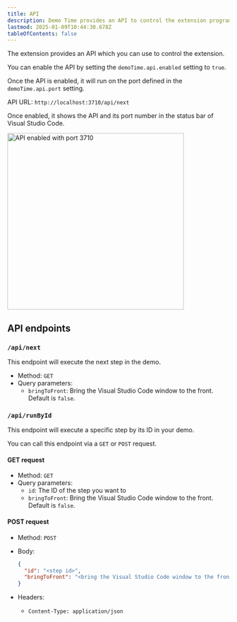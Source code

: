 ```yaml
---
title: API
description: Demo Time provides an API to control the extension programmatically.
lastmod: 2025-01-09T10:44:30.678Z
tableOfContents: false
---
```



The extension provides an API which you can use to control the extension. 

You can enable the API by setting the `demoTime.api.enabled` setting to `true`. 

Once the API is enabled, it will run on the port defined in the `demoTime.api.port` setting.

API URL: `http://localhost:3710/api/next`

Once enabled, it shows the API and its port number in the status bar of Visual Studio Code.

<Image class="mx-auto" src={apiPortImg} alt="API enabled with port 3710" width="400" />

## API endpoints

### `/api/next`

This endpoint will execute the next step in the demo.

- Method: `GET`
- Query parameters:
  - `bringToFront`: Bring the Visual Studio Code window to the front. Default is `false`.

### `/api/runById`

This endpoint will execute a specific step by its ID in your demo.

You can call this endpoint via a `GET` or `POST` request.

#### GET request

- Method: `GET`
- Query parameters:
  - `id`: The ID of the step you want to
  - `bringToFront`: Bring the Visual Studio Code window to the front. Default is `false`.

#### POST request

- Method: `POST`
- Body:

  ```json
  {
    "id": "<step id>",
    "bringToFront": "<bring the Visual Studio Code window to the front (optional) - default is false>"
  }
  ```

- Headers:
  - `Content-Type: application/json`